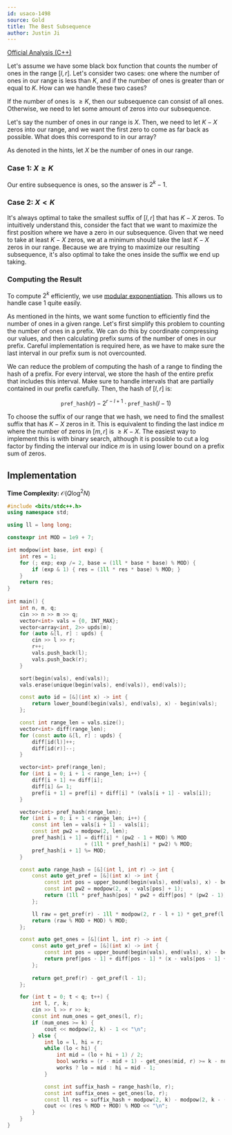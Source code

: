 ```yaml
---
id: usaco-1498
source: Gold
title: The Best Subsequence
author: Justin Ji
---
```


[Official Analysis (C++)](https://usaco.org/current/data/sol_prob2_gold_feb25.html)

<Spoiler title="Hint 1">

Let's assume we have some black box function that counts the number of ones in the range $[l, r]$. Let's consider two 
cases: one where the number of ones in our range is less than $K$, and 
if the number of ones is greater than or equal to $K$. How can we 
handle these two cases?

</Spoiler>

<Spoiler title="Hint 2">

If the number of ones is $\geq K$, then our subsequence can consist of 
all ones. Otherwise, we need to let some amount of zeros into our subsequence.

Let's say the number of ones in our range is $X$. Then, we need to let 
$K-X$ zeros into our range, and we want the first zero to come as far 
back as possible. What does this correspond to in our array?

</Spoiler>

<Spoiler title="Solution">

As denoted in the hints, let $X$ be the number of ones in our range. 

### Case 1: $X \geq K$

Our entire subsequence is ones, so the answer is $2^k - 1$.

### Case 2: $X < K$

It's always optimal to take the smallest suffix of $[l, r]$ that 
has $K - X$ zeros. To intuitively understand this, consider the fact that 
we want to maximize the first position where we have a zero in our subsequence. Given that we need to take at least $K-X$ zeros, we at a 
minimum should take the last $K-X$ zeros in our range. Because we are 
trying to maximize our resulting subsequence, it's also optimal to take the ones inside the suffix we end up taking.

### Computing the Result 

To compute $2^k$ efficiently, we use 
[modular exponentiation](/gold/modular). This allows us to handle case 1 
quite easily. 

As mentioned in the hints, we want some function to efficiently find the 
number of ones in a given range. Let's first simplify this problem
to counting the number of ones in a prefix. We can do this by coordinate 
compressing our values, and then calculating prefix sums of the number of ones in our prefix. Careful implementation is required here, as we have to make sure the last interval in our prefix sum is not overcounted.

We can reduce the problem of computing the hash of a range to finding the 
hash of a prefix. For every interval, we store the hash of the entire prefix that includes this interval. Make sure to handle intervals that 
are partially contained in our prefix carefully. Then, the hash of $[l, r]$ is: 

$$
\texttt{pref\_hash}(r) - 2^{r - l + 1} \cdot \texttt{pref\_hash}(l - 1)
$$

To choose the suffix of our range that we hash, we need to find the 
smallest suffix that has $K - X$ zeros in it. This is equivalent to finding the last indice $m$ where the number of zeros in $[m, r]$ is $\geq K-X$. The easiest way to implement this is with binary search,
although it is possible to cut a log factor by finding the interval 
our indice $m$ is in using lower bound on a prefix sum of zeros.

## Implementation

**Time Complexity:** $\mathcal{O}(Q\log^2N)$

<LanguageSection>
<CPPSection>

```cpp 
#include <bits/stdc++.h>
using namespace std;

using ll = long long;

constexpr int MOD = 1e9 + 7;

int modpow(int base, int exp) {
    int res = 1;
    for (; exp; exp /= 2, base = (1ll * base * base) % MOD) {
        if (exp & 1) { res = (1ll * res * base) % MOD; }
    }
    return res;
}
 
int main() {
    int n, m, q;
    cin >> n >> m >> q;
    vector<int> vals = {0, INT_MAX};
    vector<array<int, 2>> upds(m);
    for (auto &[l, r] : upds) {
        cin >> l >> r;
        r++;
        vals.push_back(l);
        vals.push_back(r);
    }

    sort(begin(vals), end(vals));
    vals.erase(unique(begin(vals), end(vals)), end(vals));

    const auto id = [&](int x) -> int {
        return lower_bound(begin(vals), end(vals), x) - begin(vals);
    };

    const int range_len = vals.size();
    vector<int> diff(range_len);
    for (const auto &[l, r] : upds) {
        diff[id(l)]++;
        diff[id(r)]--;
    }

    vector<int> pref(range_len);
    for (int i = 0; i + 1 < range_len; i++) {
        diff[i + 1] += diff[i];
        diff[i] &= 1;
        pref[i + 1] = pref[i] + diff[i] * (vals[i + 1] - vals[i]);
    }

    vector<int> pref_hash(range_len);
    for (int i = 0; i + 1 < range_len; i++) {
        const int len = vals[i + 1] - vals[i];
        const int pw2 = modpow(2, len);
        pref_hash[i + 1] = diff[i] * (pw2 - 1 + MOD) % MOD
                         + (1ll * pref_hash[i] * pw2) % MOD;
        pref_hash[i + 1] %= MOD;
    }

    const auto range_hash = [&](int l, int r) -> int {
        const auto get_pref = [&](int x) -> int {
            const int pos = upper_bound(begin(vals), end(vals), x) - begin(vals) - 1;
            const int pw2 = modpow(2, x - vals[pos] + 1);
            return (1ll * pref_hash[pos] * pw2 + diff[pos] * (pw2 - 1)) % MOD;
        };

        ll raw = get_pref(r) - 1ll * modpow(2, r - l + 1) * get_pref(l - 1);
        return (raw % MOD + MOD) % MOD;
    };

    const auto get_ones = [&](int l, int r) -> int {
        const auto get_pref = [&](int x) -> int {
            const int pos = upper_bound(begin(vals), end(vals), x) - begin(vals);   
            return pref[pos - 1] + diff[pos - 1] * (x - vals[pos - 1] + 1);
        };
        
        return get_pref(r) - get_pref(l - 1);
    };

    for (int t = 0; t < q; t++) {
        int l, r, k;
        cin >> l >> r >> k;
        const int num_ones = get_ones(l, r);
        if (num_ones >= k) {
            cout << modpow(2, k) - 1 << "\n";
        } else {
            int lo = l, hi = r;
            while (lo < hi) {
                int mid = (lo + hi + 1) / 2;
                bool works = (r - mid + 1) - get_ones(mid, r) >= k - num_ones;
                works ? lo = mid : hi = mid - 1;
            }

            const int suffix_hash = range_hash(lo, r);
            const int suffix_ones = get_ones(lo, r);
            const ll res = suffix_hash + modpow(2, k) - modpow(2, k - (num_ones - suffix_ones));
            cout << (res % MOD + MOD) % MOD << "\n";
        }
    }   
}
```

</CPPSection>
</LanguageSection>

</Spoiler>